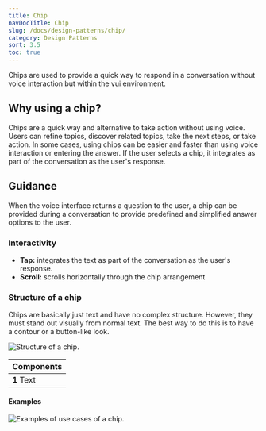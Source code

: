 ```yaml
---
title: Chip
navDocTitle: Chip
slug: /docs/design-patterns/chip/
category: Design Patterns
sort: 3.5
toc: true
---
```


Chips are used to provide a quick way to respond in a conversation without voice interaction but within the vui environment.

## Why using a chip?

Chips are a quick way and alternative to take action without using voice. Users can refine topics, discover related topics, take the next steps, or take action. In some cases, using chips can be easier and faster than using voice interaction or entering the answer. If the user selects a chip, it integrates as part of the conversation as the user's response.

## Guidance

When the voice interface returns a question to the user, a chip can be provided during a conversation to provide predefined and simplified answer options to the user.

### Interactivity

- **Tap:** integrates the text as part of the conversation as the user's response.
- **Scroll:** scrolls horizontally through the chip arrangement

### Structure of a chip

Chips are basically just text and have no complex structure. However, they must stand out visually from normal text. The best way to do this is to have a contour or a button-like look.

![Structure of a chip.](/images/chipStructure.png)

| Components |
| ---------- |
| **1** Text |

#### Examples

![Examples of use cases of a chip.](/images/chipExamples.png)


